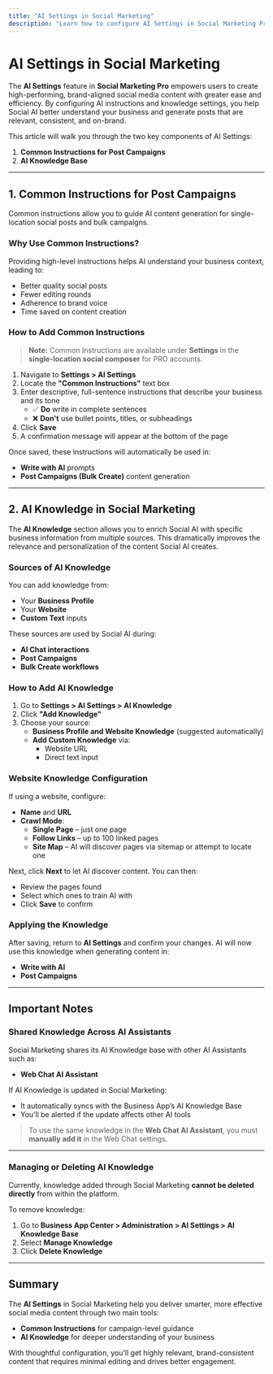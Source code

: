 ```yaml
---
title: "AI Settings in Social Marketing"
description: "Learn how to configure AI Settings in Social Marketing Pro to create better, brand-aligned social media content using Common Instructions and AI Knowledge."
---
```


# AI Settings in Social Marketing

The **AI Settings** feature in **Social Marketing Pro** empowers users to create high-performing, brand-aligned social media content with greater ease and efficiency. By configuring AI instructions and knowledge settings, you help Social AI better understand your business and generate posts that are relevant, consistent, and on-brand.

This article will walk you through the two key components of AI Settings:

1. **Common Instructions for Post Campaigns**  
2. **AI Knowledge Base**

---

## 1. Common Instructions for Post Campaigns

Common instructions allow you to guide AI content generation for single-location social posts and bulk campaigns.

### Why Use Common Instructions?

Providing high-level instructions helps AI understand your business context, leading to:

- Better quality social posts  
- Fewer editing rounds  
- Adherence to brand voice  
- Time saved on content creation  

### How to Add Common Instructions

> **Note:** Common Instructions are available under **Settings** in the **single-location social composer** for PRO accounts.

1. Navigate to **Settings > AI Settings**
2. Locate the **"Common Instructions"** text box
3. Enter descriptive, full-sentence instructions that describe your business and its tone  
   - ✅ **Do** write in complete sentences  
   - ❌ **Don't** use bullet points, titles, or subheadings  
4. Click **Save**
5. A confirmation message will appear at the bottom of the page

Once saved, these instructions will automatically be used in:

- **Write with AI** prompts  
- **Post Campaigns (Bulk Create)** content generation

---

## 2. AI Knowledge in Social Marketing

The **AI Knowledge** section allows you to enrich Social AI with specific business information from multiple sources. This dramatically improves the relevance and personalization of the content Social AI creates.

### Sources of AI Knowledge

You can add knowledge from:

- Your **Business Profile**  
- Your **Website**  
- **Custom Text** inputs  

These sources are used by Social AI during:

- **AI Chat interactions**  
- **Post Campaigns**  
- **Bulk Create workflows**

### How to Add AI Knowledge

1. Go to **Settings > AI Settings > AI Knowledge**
2. Click **"Add Knowledge"**
3. Choose your source:
   - **Business Profile and Website Knowledge** (suggested automatically)
   - **Add Custom Knowledge** via:
     - Website URL  
     - Direct text input  

### Website Knowledge Configuration

If using a website, configure:

- **Name** and **URL**  
- **Crawl Mode**:
  - **Single Page** – just one page  
  - **Follow Links** – up to 100 linked pages  
  - **Site Map** – AI will discover pages via sitemap or attempt to locate one  

Next, click **Next** to let AI discover content. You can then:

- Review the pages found  
- Select which ones to train AI with  
- Click **Save** to confirm  

### Applying the Knowledge

After saving, return to **AI Settings** and confirm your changes. AI will now use this knowledge when generating content in:

- **Write with AI**  
- **Post Campaigns**

---

## Important Notes

### Shared Knowledge Across AI Assistants

Social Marketing shares its AI Knowledge base with other AI Assistants such as:

- **Web Chat AI Assistant**

If AI Knowledge is updated in Social Marketing:

- It automatically syncs with the Business App’s AI Knowledge Base  
- You’ll be alerted if the update affects other AI tools  

> To use the same knowledge in the **Web Chat AI Assistant**, you must **manually add it** in the Web Chat settings.

---

### Managing or Deleting AI Knowledge

Currently, knowledge added through Social Marketing **cannot be deleted directly** from within the platform.

To remove knowledge:

1. Go to **Business App Center > Administration > AI Settings > AI Knowledge Base**
2. Select **Manage Knowledge**
3. Click **Delete Knowledge**

---

## Summary

The **AI Settings** in Social Marketing help you deliver smarter, more effective social media content through two main tools:

- **Common Instructions** for campaign-level guidance  
- **AI Knowledge** for deeper understanding of your business  

With thoughtful configuration, you’ll get highly relevant, brand-consistent content that requires minimal editing and drives better engagement.
